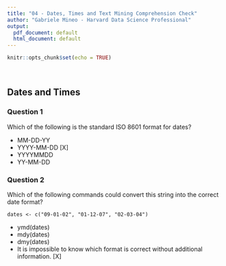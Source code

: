 ```yaml
---
title: "04 - Dates, Times and Text Mining Comprehension Check"
author: "Gabriele Mineo - Harvard Data Science Professional"
output:
  pdf_document: default
  html_document: default
---
```


```r
knitr::opts_chunk$set(echo = TRUE)
```

<br/>

## **Dates and Times**
### **Question 1**

Which of the following is the standard ISO 8601 format for dates?

- MM-DD-YY
- YYYY-MM-DD [X]
- YYYYMMDD
- YY-MM-DD

### **Question 2**
Which of the following commands could convert this string into the correct date format?

``` dates <- c("09-01-02", "01-12-07", "02-03-04") ```

- ymd(dates)
- mdy(dates)
- dmy(dates)
- It is impossible to know which format is correct without additional information. [X]

